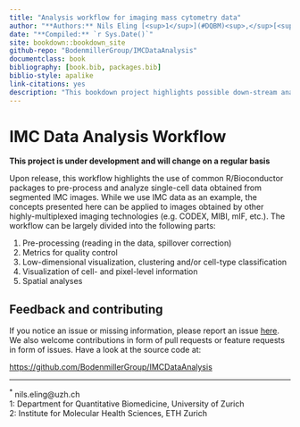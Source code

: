 ```yaml
--- 
title: "Analysis workflow for imaging mass cytometry data"
author: "**Authors:** Nils Eling [<sup>1</sup>](#DQBM)<sup>,</sup>[<sup>2</sup>](#IMHS)<sup>,</sup>[<sup>*</sup>](#email), Vito Zanotelli [<sup>1</sup>](#DQBM)<sup>,</sup>[<sup>2</sup>](#IMHS), Daniel Schulz [<sup>1</sup>](#DQBM)<sup>,</sup>[<sup>2</sup>](#IMHS), Jonas Windhager [<sup>1</sup>](#DQBM)<sup>,</sup>[<sup>2</sup>](#IMHS)"
date: "**Compiled:** `r Sys.Date()`"
site: bookdown::bookdown_site
github-repo: "BodenmillerGroup/IMCDataAnalysis"
documentclass: book
bibliography: [book.bib, packages.bib]
biblio-style: apalike
link-citations: yes
description: "This bookdown project highlights possible down-stream analyses performed on imaging mass cytometry data."
---
```


# IMC Data Analysis Workflow {#preamble}

**This project is under development and will change on a regular basis**

Upon release, this workflow highlights the use of common R/Bioconductor packages
to pre-process and analyze single-cell data obtained from segmented IMC images.
While we use IMC data as an example, the concepts presented here can be applied
to images obtained by other highly-multiplexed imaging technologies (e.g. CODEX,
MIBI, mIF, etc.). The workflow can be largely divided into the following parts:

1. Pre-processing (reading in the data, spillover correction)
2. Metrics for quality control
3. Low-dimensional visualization, clustering and/or cell-type classification
4. Visualization of cell- and pixel-level information
5. Spatial analyses

## Feedback and contributing

If you notice an issue or missing information, please report an issue [here](https://github.com/BodenmillerGroup/IMCDataAnalysis/issues).
We also welcome contributions in form of pull requests or feature requests in form of issues.
Have a look at the source code at:

[https://github.com/BodenmillerGroup/IMCDataAnalysis](https://github.com/BodenmillerGroup/IMCDataAnalysis)

---

<a name="email"><sup>*</sup></a> nils.eling@uzh.ch  
<a name="DQBM">1:</a> Department for Quantitative Biomedicine, University of Zurich  
<a name="IMHS">2:</a> Institute for Molecular Health Sciences, ETH Zurich  

